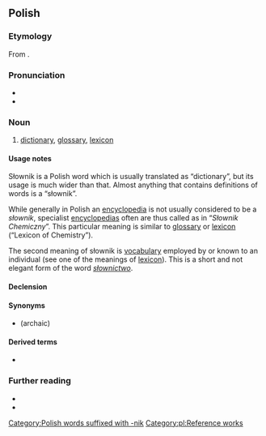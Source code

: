 ==Polish==

===Etymology===
From {{affix|pl|słowo|-nik}}.

===Pronunciation===
* {{pl-IPA}}
* {{audio|pl-słownik.ogg|audio|lang=pl}}

===Noun===
{{pl-noun|m-in|dim=słowniczek}}

# [[dictionary]], [[glossary]], [[lexicon]]
#: {{ux|pl|Wykorzystuję '''słownik''', by sprawdzić definicję słów, których nie znam.|I use the '''dictionary''' to find definitions of words I don't know.}}

====Usage notes====
Słownik is a Polish word which is usually translated as “dictionary”, but its usage is much wider than that. Almost anything that contains definitions of words is a “słownik”.

While generally in Polish an [[encyclopedia]] is not usually considered to be a ''słownik'',
specialist [[encyclopedia]]s often are thus called as in “''Słownik Chemiczny''”. This particular meaning is similar to [[glossary]] or [[lexicon]] (“Lexicon of Chemistry”).

The second meaning of słownik is [[vocabulary]] employed by or known to an individual (see one of the meanings of [[lexicon]]). This is a short and not elegant form of the word ''[[słownictwo]]''.

====Declension====
{{pl-decl-noun
|słownik|słowniki
|słownika|słowników
|słownikowi|słownikom
|słownik|słowniki
|słownikiem|słownikami
|słowniku|słownikach
|słowniku|słowniki
}}

====Synonyms====
* {{l|pl|dykcjonarz}} (archaic)

====Derived terms====
* {{l|pl|słownikowy}}

===Further reading===
* {{R:pl:WSJP}}
* {{R:PWN}}

[[Category:Polish words suffixed with -nik]]
[[Category:pl:Reference works]]